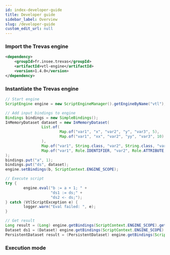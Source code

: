 ```yaml
---
id: index-developer-guide
title: Developer guide
sidebar_label: Overview
slug: /developer-guide
custom_edit_url: null
---
```



### Import the Trevas engine

```xml
<dependency>
    <groupId>fr.insee.trevas</groupId>
    <artifactId>vtl-engine</artifactId>
    <version>1.4.0</version>
</dependency>
```

### Instantiate the Trevas engine

```java
// Start engine
ScriptEngine engine = new ScriptEngineManager().getEngineByName("vtl");

// Add input bindings to engine
Bindings bindings = new SimpleBindings();
InMemoryDataset dataset = new InMemoryDataset(
                List.of(
                        Map.of("var1", "x", "var2", "y", "var3", 5),
                        Map.of("var1", "xx", "var2", "yy", "var3", 10)
                ),
                Map.of("var1", String.class, "var2", String.class, "var3", Long.class),
                Map.of("var1", Role.IDENTIFIER, "var2", Role.ATTRIBUTE, "var3", Role.MEASURE)
);
bindings.put("a", 1);
bindings.put("ds", dataset);
engine.setBindings(b, ScriptContext.ENGINE_SCOPE);

// Execute script
try {
        engine.eval("b := a + 1; " +
					"ds1 := ds;" +
					"ds2 <- ds;");
} catch (VtlScriptException e) {
		logger.warn("Eval failed: ", e);
}

// Get result
Long result = (Long) engine.getBindings(ScriptContext.ENGINE_SCOPE).get("b");
Dataset ds1 = (Dataset) engine.getBindings(ScriptContext.ENGINE_SCOPE).get("ds1");
PersistentDataset result = (PersistentDataset) engine.getBindings(ScriptContext.ENGINE_SCOPE).get("ds2");
```

### Execution mode

<div className="row">
	<div className="col">
		<Card title="Basic mode" page={useBaseUrl('/developer-guide/basic-mode')} />
	</div>
	<div className="col">
		<Card title="Spark mode" page={useBaseUrl('/developer-guide/spark-mode')} />
	</div>
</div>
